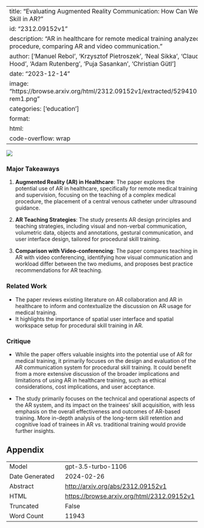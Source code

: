 
---
title: "Evaluating Augmented Reality Communication: How Can We Teach Procedural Skill in AR?"
id: "2312.09152v1"
description: "AR in healthcare for remote medical training analyzed for teaching a CVC procedure, comparing AR and video communication."
author: ['Manuel Rebol', 'Krzysztof Pietroszek', 'Neal Sikka', 'Claudia Ranniger', 'Colton Hood', 'Adam Rutenberg', 'Puja Sasankan', 'Christian Gütl']
date: "2023-12-14"
image: "https://browse.arxiv.org/html/2312.09152v1/extracted/5294101/fig/workspace/col-rem1.png"
categories: ['education']
format:
  html:
    code-overflow: wrap
---

![](https://browse.arxiv.org/html/2312.09152v1/extracted/5294101/fig/workspace/col-rem1.png)

### Major Takeaways

1. **Augmented Reality (AR) in Healthcare**: The paper explores the potential use of AR in healthcare, specifically for remote medical training and supervision, focusing on the teaching of a complex medical procedure, the placement of a central venous catheter under ultrasound guidance.

2. **AR Teaching Strategies**: The study presents AR design principles and teaching strategies, including visual and non-verbal communication, volumetric data, objects and annotations, gestural communication, and user interface design, tailored for procedural skill training.

3. **Comparison with Video-conferencing**: The paper compares teaching in AR with video conferencing, identifying how visual communication and workload differ between the two mediums, and proposes best practice recommendations for AR teaching.

### Related Work

- The paper reviews existing literature on AR collaboration and AR in healthcare to inform and contextualize the discussion on AR usage for medical training.
- It highlights the importance of spatial user interface and spatial workspace setup for procedural skill training in AR.

### Critique

- While the paper offers valuable insights into the potential use of AR for medical training, it primarily focuses on the design and evaluation of the AR communication system for procedural skill training. It could benefit from a more extensive discussion of the broader implications and limitations of using AR in healthcare training, such as ethical considerations, cost implications, and user acceptance.

- The study primarily focuses on the technical and operational aspects of the AR system, and its impact on the trainees' skill acquisition, with less emphasis on the overall effectiveness and outcomes of AR-based training. More in-depth analysis of the long-term skill retention and cognitive load of trainees in AR vs. traditional training would provide further insights.

## Appendix

|          |          |
|----------|----------|
| Model     | gpt-3.5-turbo-1106       |
| Date Generated     | 2024-02-26       |
| Abstract | [http://arxiv.org/abs/2312.09152v1](http://arxiv.org/abs/2312.09152v1)        |
| HTML     | [https://browse.arxiv.org/html/2312.09152v1](https://browse.arxiv.org/html/2312.09152v1)       |
| Truncated       | False       |
| Word Count       | 11943       |